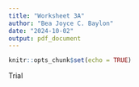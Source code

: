 ```yaml
---
title: "Worksheet 3A"
author: "Bea Joyce C. Baylon"
date: "2024-10-02"
output: pdf_document
---
```


```r
knitr::opts_chunk$set(echo = TRUE)
```

Trial